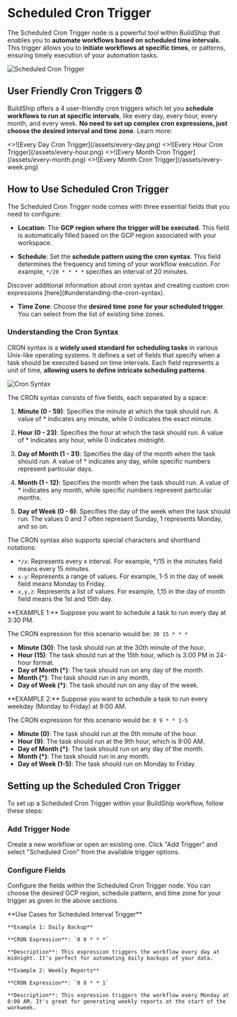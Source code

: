 # Scheduled Cron Trigger


The Scheduled Cron Trigger node is a powerful tool within BuildShip that enables you to **automate workflows based on
scheduled time intervals**. This trigger allows you to **initiate workflows at specific times**, or patterns, ensuring
timely execution of your automation tasks.

<Image src={cron1} alt='Scheduled Cron Trigger' width={1200} />

## User Friendly Cron Triggers ⏰

BuildShip offers a 4 user-friendly cron triggers which let you **schedule workflows to run at specific intervals**, like
every day, every hour, every month, and every week. **No need to set up complex cron expressions, just choose the
desired interval and time zone**. Learn more:

<Cards num={2}>
  <Card
    image
    arrow
    title='Every Day: Schedule a workflow to run every day at a specified time, like 5 pm every day.'
    href='/trigger-nodes/scheduled-cron/every-day'
  >
    <>![Every Day Cron Trigger](/assets/every-day.png)</>
  </Card>
  <Card
    image
    arrow
    title='Every Hour: Schedule a workflow to run every hour for more frequent automation.'
    href='/trigger-nodes/scheduled-cron/every-hour'
  >
    <>![Every Hour Cron Trigger](/assets/every-hour.png)</>
  </Card>
  <Card
    image
    arrow
    title='Every Month: Schedule a workflow to run at a specific time on chosen days of the month, such as the 1st and 15th at midnight.'
    href='/trigger-nodes/scheduled-cron/every-month'
  >
    <>![Every Month Cron Trigger](/assets/every-month.png)</>
  </Card>
  <Card
    image
    arrow
    title='Every Week: Schedule a workflow to run at a specific time on chosen days of the week, like every Monday, Wednesday, and Friday at noon.'
    href='/trigger-nodes/scheduled-cron/every-week'
  >
    <>![Every Month Cron Trigger](/assets/every-week.png)</>
  </Card>
</Cards>

## How to Use Scheduled Cron Trigger

The Scheduled Cron Trigger node comes with three essential fields that you need to configure:

- **Location**: The **GCP region where the trigger will be executed**. This field is automatically filled based on the
  GCP region associated with your workspace.

- **Schedule**: Set the **schedule pattern using the cron syntax**. This field determines the frequency and timing of
  your workflow execution. For example, `*/20 * * * *` specifies an interval of 20 minutes.

<Callout emoji='💡'>
  Discover additional information about cron syntax and creating custom cron expressions
  [here](#understanding-the-cron-syntax).
</Callout>

- **Time Zone**: Choose the **desired time zone for your scheduled trigger**. You can select from the list of existing
  time zones.

### Understanding the Cron Syntax

CRON syntax is a **widely used standard for scheduling tasks** in various Unix-like operating systems. It defines a set
of fields that specify when a task should be executed based on time intervals. Each field represents a unit of time,
**allowing users to define intricate scheduling patterns**.

<Image src={cron2} alt='Cron Syntax' width={1200} />

The CRON syntax consists of five fields, each separated by a space:

1. **Minute (0 - 59)**: Specifies the minute at which the task should run. A value of \* indicates any minute, while 0
   indicates the exact minute.

2. **Hour (0 - 23)**: Specifies the hour at which the task should run. A value of \* indicates any hour, while 0
   indicates midnight.

3. **Day of Month (1 - 31)**: Specifies the day of the month when the task should run. A value of \* indicates any day,
   while specific numbers represent particular days.

4. **Month (1 - 12)**: Specifies the month when the task should run. A value of \* indicates any month, while specific
   numbers represent particular months.

5. **Day of Week (0 - 6)**: Specifies the day of the week when the task should run. The values 0 and 7 often represent
   Sunday, 1 represents Monday, and so on.

The CRON syntax also supports special characters and shorthand notations:

- `*/x`: Represents every x interval. For example, \*/15 in the minutes field means every 15 minutes.
- `x-y`: Represents a range of values. For example, 1-5 in the day of week field means Monday to Friday.
- `x,y,z`: Represents a list of values. For example, 1,15 in the day of month field means the 1st and 15th day.

<Callout emoji="✅">
**EXAMPLE 1:** Suppose you want to schedule a task to run every day at 3:30 PM.

The CRON expression for this scenario would be: `30 15 * * *`

- **Minute (30)**: The task should run at the 30th minute of the hour.
- **Hour (15)**: The task should run at the 15th hour, which is 3:00 PM in 24-hour format.
- **Day of Month (\*)**: The task should run on any day of the month.
- **Month (\*)**: The task should run in any month.
- **Day of Week (\*)**: The task should run on any day of the week.

</Callout>

<Callout emoji="✅">
**EXAMPLE 2:** Suppose you want to schedule a task to run every weekday (Monday to Friday) at 9:00 AM.

The CRON expression for this scenario would be: `0 9 * * 1-5`

- **Minute (0)**: The task should run at the 0th minute of the hour.
- **Hour (9)**: The task should run at the 9th hour, which is 9:00 AM.
- **Day of Month (\*)**: The task should run on any day of the month.
- **Month (\*)**: The task should run in any month.
- **Day of Week (1-5)**: The task should run on Monday to Friday.

</Callout>

## Setting up the Scheduled Cron Trigger

To set up a Scheduled Cron Trigger within your BuildShip workflow, follow these steps:

<Steps>

### Add Trigger Node

Create a new workflow or open an existing one. Click "Add Trigger" and select "Scheduled Cron" from the available
trigger options.

### Configure Fields

Configure the fields within the Scheduled Cron Trigger node. You can choose the desired GCP region, schedule pattern,
and time zone for your trigger as given in the above sections.

</Steps>

<Callout emoji="🦾">
**Use Cases for Scheduled Interval Trigger**

    **Example 1: Daily Backup**

    **CRON Expression**: `0 0 * * *`

    **Description**: This expression triggers the workflow every day at midnight. It's perfect for automating daily backups of your data.

    **Example 2: Weekly Reports**

    **CRON Expression**: `0 8 * * 1`

    **Description**: This expression triggers the workflow every Monday at 8:00 AM. It's great for generating weekly reports at the start of the workweek.

</Callout>

